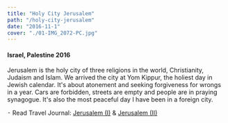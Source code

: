 ```yaml
---
title: "Holy City Jerusalem"
path: "/holy-city-jerusalem"
date: "2016-11-1"
cover: "./01-IMG_2072-PC.jpg"
---
```


#### Israel, Palestine 2016

Jerusalem is the holy city of three religions in the world, Christianity, Judaism and Islam. We arrived the city at Yom Kippur, the holiest day in Jewish calendar. It's about atonement and seeking forgiveness for wrongs in a year. Cars are forbidden, streets are empty and people are in praying synagogue. It's also the most peaceful day I have been in a foreign city.

︎ Read Travel Journal: [Jerusalem (I)](https://medium.com/desktop-of-samuel-wong/%E4%BB%A5%E7%B4%84%E9%81%8A%E8%A8%98-%E5%9C%8D%E7%89%86%E5%85%A7%E5%A4%96-%E8%80%B6%E8%B7%AF%E6%92%92%E5%86%B7-cde1bfce8053) & [Jerusalem (II)](https://medium.com/desktop-of-samuel-wong/%E4%BB%A5%E7%B4%84%E9%81%8A%E8%A8%98-%E7%B5%A6%E8%80%B6%E8%B7%AF%E6%92%92%E5%86%B7%E4%B8%80%E5%A4%A9%E7%9A%84%E5%AE%89%E9%9D%9C-ed5f9db8b01)


<GridBlock>
<ZoomImage src={IMG_2072} />
<ZoomImage src={IMG_2135} />
</GridBlock>

<GridBlock>
<ZoomImage src={IMG_2244} />
<ZoomImage src={IMG_2247} />
</GridBlock>

<GridBlock>
<ZoomImage src={IMG_2250} />
<ZoomImage src={IMG_2253} />
</GridBlock>

<ZoomImage src={IMG_2254} />
<ZoomImage src={IMG_2287} />

<ZoomImage src={IMG_2290} />
<ZoomImage src={IMG_2617} />

<ZoomImage src={IMG_2632} />
<ZoomImage src={IMG_2638} />
<ZoomImage src={IMG_2676} />
<ZoomImage src={IMG_2826} />